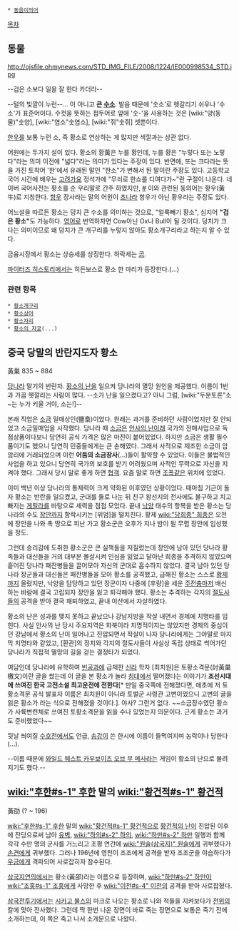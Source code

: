  * [[동음이의어]]
[[목차]]
== 동물 ==
http://ojsfile.ohmynews.com/STD_IMG_FILE/2008/1224/IE000998534_STD.jpg

--검은 소보다 일을 잘 한다 카더라--

--털의 빛깔이 누런--... 이 아니고  '''큰 [[수소]]'''. 발음 때문에 '숫소'로 헷갈리기 쉬우나 '수소'가 표준어이다. 수컷을 뜻하는 접두어로 앞에 '숫-'을 사용하는 것은 [wiki:"양(동물)"숫양], [wiki:"염소"숫염소], [wiki:"쥐"숫쥐] 셋뿐이다.

[[한우]]를 보통 누런 소, 즉 황소로 연상하는 게 많지만 색깔과는 상관 없다.

어원에는 두가지 설이 있다. 황소의 황黃은 누를 황인데, 누를 황은 "누렇다 또는 노랗다"라는 의미 이전에 "넓다"라는 의미가 있다는 주장이 있다. 반면에, 또는 크다라는 뜻을 가진 토착어 '한'에서 유래된 말인 "한소"가 변해서 된 말이란 주장도 있다. 고등학교 국어 시간에 배우는 [[고려가요]] 정석가에 "무쇠로 한쇼를 디여다가~"란 구절이 나온다. 네이버 국어사전는 황소를 순 우리말로 간주 하였지만, [http://krdic.naver.com/detail.nhn?docid=43309500 #] 이와 관련된 동의어는 황우(黃牛)로 지칭한다. [[항우]] 장사라는 말의 어원이 [[초나라]] 항우가 아닌 황우라는 주장도 있다.

어느설을 따르든 황소는 덩치 큰 수소를 의미하는 것으로, "얼룩빼기 황소", 심지어 '''"검은 황소"'''도 가능하다. [[영어]]로 번역하자면 Cow아닌 Ox나 Bull이 될 것이다. 덩치가 크다는 의미이므로 왜 덩치가 큰 개구리를 누렇지 않아도 황소개구리라고 하는지 알 수 있다.

금융시장에서 황소는 상승세를 상징한다. 하락세는 [[곰]].

[[파이터즈 히스토리]]에서는 히든보스로 황소 한 마리가 등장한다.(...)

=== 관련 항목 ===
 * [[황소개구리]]
 * [[황소상어]]
 * [[황소자리]]
 * [[황소의 자궁]](...)

== 중국 당말의 반란지도자 황소 ==
黃巢
835 ~ 884

[[당]]나라 말기의 반란자. [[황소의 난]]을 일으켜 당나라의 멸망 원인을 제공했다. 이름이 1번과 가끔 헷깔리는 사람이 많다. --소가 난을 일으켰다고? 아니 그럼, [wiki:"두분토론"소~는 누가 키울 거야, 소는!]--

본래 직업은 [[소금]] 밀매상인(鹽梟)이었다. 원래는 과거를 준비하던 사람이었지만 잘 안되었고 소금밀매업을 시작했다. 당나라 때 [[소금]]은 [[안사의 난]]이래 국가의 전매사업으로 독점상품이다보니 당연히 공식 가격은 많은 마진이 붙어있었다. 하지만 소금은 생활 필수품이기도 했으니 당연히 민중들에게는 큰 손해였다. 그래서 사적으로 제조한 소금이 암암리에 거래되었으며 이런 '''어둠의 소금장사'''(…)들이 활약할 수 있었다. 이들은 불법적인 사업을 하고 있으니 당연히 국가의 보호를 받기 어려웠으며 사적인 무력으로 자신을 지켜야 했다. 그래서 당시 말로 좋게 하면 [[협객]]. 요즘 말로 하면 [[조폭]]같은 위치에 있었다.

이미 백년 이상 당나라의 통제력이 크게 약화된 이후였던 상황이었다. 때마침 기근이 돌자 황소는 반란을 일으켰고, 군대를 둘로 나눈 뒤 친구 왕선지의 전사에도 불구하고 치고 빠지는 [[게릴라]]를 바탕으로 세력을 점점 모았다. 끝내 [[낙양]] 태수의 항복을 받은 황소는 당 나라의 수도 [[장안]]까지 함락시키는 [위엄]을 떨치친다. 황제 [[wiki:"당희종" 희종]]은 오전에 장안을 나와 촉 땅으로 피난 가고 황소군은 오후가 지나 밤이 될 무렵 장안에 입성했을 정도. 

그런데 승리감에 도취한 황소군은 큰 실책들을 저질렀는데 장안에 남아 있던 당나라 황족들과 대신들을 거의 대부분 몰살시켜 인심을 잃었고 달아난 희종을 추격하지 않았으며 흩어진 당나라 패잔병들을 끌어모아 자신의 군대로 흡수하지 않았다. 결국 남아 있던 당나라 장군들과 대신들은 패잔병들을 모아 황소를 공격했고, 급해진 황소는 스스로 [[황제]]까지 올랐지만, 낙양을 담당하고 있던 장군이자 나중에 [후량]을 세운 [[주전충]]마저 배신하는 바람에 결국 고립되자 장안을 잃고 퇴각해야 했다. 황소는 추격하는 각지의 [[절도사]]들의 공격을 받아 결국 패퇴하였고, 끝내 야산에서 자살하였다. 

황소의 난은 성과를 맺지 못하고 끝났으나 강남지방을 작살 내면서 경제에 치명타를 입힌다. 사실 안사의 난 당시 주요지역은 화북이라 치명적이지는 않았지만 경제의 중심이던 강남에서 황소의 난이 일어나고 진압되면서 작살이 나자 당나라에게는 그야말로 마지막 치명타와 같았고, [환관]의 정치와 각지의 절도사들이 사실상 독립 상태로 썩어가던 당나라가 직접적 멸망의 길을 걷는 결정타가 되었다.

여담인데 당나라에 유학하여 [[빈공과]]에 급제한 [[신라]] 학자 [최치원]은 토황소격문(討黃巢檄文)이란 글을 썼는데 이 글을 본 황소가 놀라 [[침대]]에서 떨어졌다는 이야기가 '''조선시대에 쓰여진 한국 고전소설 최고운전에 전한다'''[* 만일 중국쪽에 전해졌다면, 애초에 저 토황소격문 공식 발표자 이름은 최치원이 아니라 토벌군 사령관 고변이었으니 고변의 글을 읽은 황소가 라는 식으로 전해졌을 것이다.]. 야사? 그런거 없다. ~~소금장수였던 황소가 사륙변련체로 쓰여진 토황소격문을 읽을 수나 있었는지 의문이다. 근게 황소는 과거도 준비했었다~~

뒷날 씌여질 [[수호전]]에서도 언급, [[송강]]이 쓴 한시에 이름이 들먹여지며 농락이나 당한다(...).

--이름 때문에 [[와일드 웨스트 카우보이즈 오브 무 메사]]라는 게임이 황소의 난으로 불려지기도 했다.--

== [[wiki:"후한#s-1" 후한]] 말의 [[wiki:"황건적#s-1" 황건적]] ==
黃劭
(? ~ 196)

[[wiki:"후한#s-1" 후한]] 말의 [[wiki:"황건적#s-1" 황건적]]으로 [[황건적의 난]]이 진압된 이후에 잔당으로써 남아 [[유벽]], [[wiki:"하의#s-2" 하의]], [[wiki:"하만#s-2" 하만]] 일행과 함께 각각 수만 명의 군사를 거느리고 초평 연간에 [[wiki:"원술(삼국지)" 원술]]에게 귀부했다가 [[손견]]에게 귀부했다. 그러나 196년에 영천이 조조에게 공격을 받자 조조군을 야습하다가 [[우금]]에게 격파되어 사로잡히자 참수된다.

[[삼국지연의]]에서는 황소(黃邵)라는 이름으로 등장하며, [[wiki:"하만#s-2" 하만]]이 [[wiki:"조홍#s-1" 조홍]]에게 사망한 후 [[wiki:"이전#s-4" 이전]]의 공격을 받아 사로잡혔다.

[[삼국전투기]]에서는 [[시카고 불스]]의 마크로 나오는 황소로 나와 적들을 지켜보다가 [[전위]]의 칼에 맞아 전사했다. 그런데 딱 한번 나온 장면이 바로 죽는 장면으로 보통은 죽기 전에 소개하는데, 이 쪽은 죽고 나서 소개문으로 나왔다.
